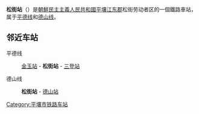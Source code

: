 {{unreferenced|time=2015-01-29T16:42:26+00:00}}
{{朝鮮半島車站資訊
|公司色 = blue
|文字色 = 
|站名 = 松街站
|圖片 = 
|pxl = 
|圖片說明 =
|前一站1 = [[金玉站|金玉]]
|前一站距離1 = 
|後一站距離1 = 6.5
|後一站1 = [[三登站|三登]]
|所屬路線1 = [[平德线|平德线]]
|距離1 = 41.8
|起點站1 = [[平壤站|平壤]]
|前一站2 = 
|前一站距離2 = 
|後一站距離2 = 1.7
|後一站2 = [[德山站_(平壤市)|德山]]
|所屬路線2 = [[德山线_(朝鲜)|德山线]]
|距離2 = 0.0
|起點站2 = 松街
|諺文 = 송가역
|朝鮮漢字 = 松街驛
|文觀部式 = Songga-yeok
|馬-賴式 = Songga-yŏk
|副站名 = 
|車站編號 = 
|停站路線數 = 
|所屬公司 = [[朝鮮民主主義人民共和國鐵道省|朝鮮民主主義人民共和國鐵道省]]
|所在地 =[[平壤|平壤]][[江东郡|江东郡]]松街劳动者区
|車站構造 = 地面车站
|月台配置 = 
|啟用年月日 =
|廢站年月日 = 
|上下車人次 = 
|統計年度 = 
|轉車 = 
|備註 = 
|全寬備註 = 
}}

'''松街站'''（{{lang-ko|송가역}}）是[[朝鮮民主主義人民共和國|朝鮮民主主義人民共和國]][[平壤|平壤]][[江东郡|江东郡]]松街劳动者区的一個鐵路車站，属于[[平德线|平德线]]和[[德山线_(朝鲜)|德山线]]。

==邻近车站==
平德线
:[[金玉站|金玉站]] - '''松街站''' - [[三登站|三登站]]
德山线
:'''松街站''' - [[德山站_(平壤市)|德山站]]

{{朝鲜铁路小作品}}

{{平德线}}
{{德山线 (朝鲜)}}

[[Category:平壤市铁路车站|Category:平壤市铁路车站]]